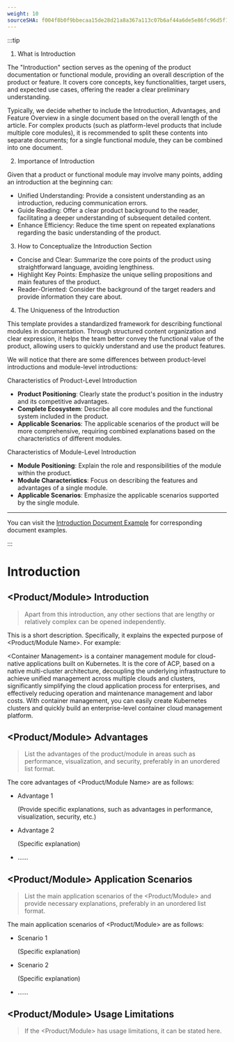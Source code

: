```yaml
---
weight: 10
sourceSHA: f004f8b0f9bbecaa15de28d21a8a367a113c07b6af44a6de5e86fc96d5f13741
---
```


:::tip

1. What is Introduction

The "Introduction" section serves as the opening of the product documentation or functional module, providing an overall description of the product or feature. It covers core concepts, key functionalities, target users, and expected use cases, offering the reader a clear preliminary understanding.

Typically, we decide whether to include the Introduction, Advantages, and Feature Overview in a single document based on the overall length of the article. For complex products (such as platform-level products that include multiple core modules), it is recommended to split these contents into separate documents; for a single functional module, they can be combined into one document.

2. Importance of Introduction

Given that a product or functional module may involve many points, adding an introduction at the beginning can:

- Unified Understanding: Provide a consistent understanding as an introduction, reducing communication errors.
- Guide Reading: Offer a clear product background to the reader, facilitating a deeper understanding of subsequent detailed content.
- Enhance Efficiency: Reduce the time spent on repeated explanations regarding the basic understanding of the product.

3. How to Conceptualize the Introduction Section

- Concise and Clear: Summarize the core points of the product using straightforward language, avoiding lengthiness.
- Highlight Key Points: Emphasize the unique selling propositions and main features of the product.
- Reader-Oriented: Consider the background of the target readers and provide information they care about.

4. The Uniqueness of the Introduction

This template provides a standardized framework for describing functional modules in documentation. Through structured content organization and clear expression, it helps the team better convey the functional value of the product, allowing users to quickly understand and use the product features.

We will notice that there are some differences between product-level introductions and module-level introductions:

Characteristics of Product-Level Introduction

- **Product Positioning**: Clearly state the product's position in the industry and its competitive advantages.
- **Complete Ecosystem**: Describe all core modules and the functional system included in the product.
- **Applicable Scenarios**: The applicable scenarios of the product will be more comprehensive, requiring combined explanations based on the characteristics of different modules.

Characteristics of Module-Level Introduction

- **Module Positioning**: Explain the role and responsibilities of the module within the product.
- **Module Characteristics**: Focus on describing the features and advantages of a single module.
- **Applicable Scenarios**: Emphasize the applicable scenarios supported by the single module.

---

You can visit the [Introduction Document Example](https://product-doc-guide.alauda.cn/template/intro/example.html) for corresponding document examples.

:::

# Introduction

## \<Product/Module> Introduction

> Apart from this introduction, any other sections that are lengthy or relatively complex can be opened independently.

This is a short description. Specifically, it explains the expected purpose of \<Product/Module Name>. For example:

\<Container Management> is a container management module for cloud-native applications built on Kubernetes. It is the core of ACP, based on a native multi-cluster architecture, decoupling the underlying infrastructure to achieve unified management across multiple clouds and clusters, significantly simplifying the cloud application process for enterprises, and effectively reducing operation and maintenance management and labor costs. With container management, you can easily create Kubernetes clusters and quickly build an enterprise-level container cloud management platform. 

## \<Product/Module> Advantages

> List the advantages of the product/module in areas such as performance, visualization, and security, preferably in an unordered list format.

The core advantages of \<Product/Module Name> are as follows:

- Advantage 1

  (Provide specific explanations, such as advantages in performance, visualization, security, etc.)

- Advantage 2

  (Specific explanation)

- ......

## \<Product/Module> Application Scenarios

> List the main application scenarios of the \<Product/Module> and provide necessary explanations, preferably in an unordered list format.

The main application scenarios of \<Product/Module> are as follows:

- Scenario 1

  (Specific explanation)

- Scenario 2

  (Specific explanation)

- ......

## \<Product/Module> Usage Limitations

> If the \<Product/Module> has usage limitations, it can be stated here.
